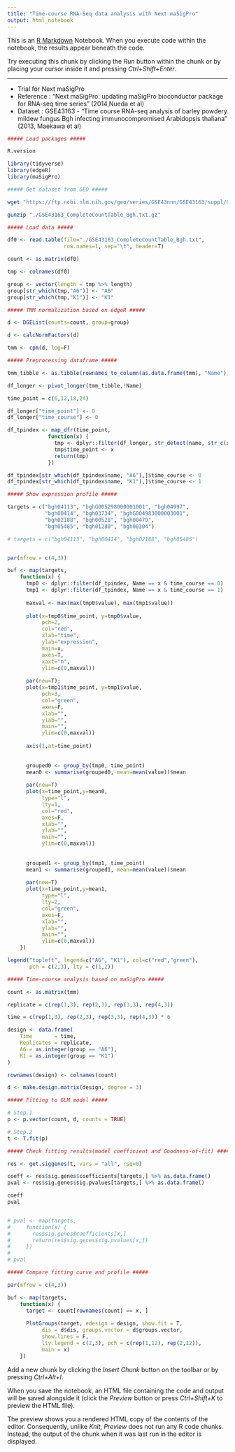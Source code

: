 ```yaml
---
title: "Time-course RNA-Seq data analysis with Next maSigPro"
output: html_notebook
---
```


This is an [R Markdown](http://rmarkdown.rstudio.com) Notebook. When you execute code within the notebook, the results appear beneath the code. 

Try executing this chunk by clicking the *Run* button within the chunk or by placing your cursor inside it and pressing *Ctrl+Shift+Enter*. 

---

* Trial for Next maSigPro
* Reference : "Next maSigPro: updating maSigPro bioconductor package for RNA-seq time series" (2014,Nueda et al)
* Dataset : GSE43163 - "Time course RNA-seq analysis of barley powdery mildew fungus Bgh infecting immunocompromised Arabidopsis thaliana" (2013, Maekawa et al)

```r
##### Load packages #####

R.version

library(tidyverse)
library(edgeR)
library(maSigPro)
```

```bash
##### Get dataset from GEO #####

wget "https://ftp.ncbi.nlm.nih.gov/geo/series/GSE43nnn/GSE43163/suppl/GSE43163_CompleteCountTable_Bgh.txt.gz"

gunzip "./GSE43163_CompleteCountTable_Bgh.txt.gz"
```

```r
##### Load data #####

df0 <- read.table(file="./GSE43163_CompleteCountTable_Bgh.txt", 
                  row.names=1, sep="\t", header=T)

count <- as.matrix(df0)

tmp <- colnames(df0)

group <- vector(length = tmp %>% length)
group[str_which(tmp,"A6")] <- "A6"
group[str_which(tmp,"K1")] <- "K1"
```

```r
##### TMM normalization based on edgeR #####

d <- DGEList(counts=count, group=group) 

d <- calcNormFactors(d)

tmm <- cpm(d, log=F)
```

```r
##### Preprocessing dataframe #####

tmm_tibble <- as.tibble(rownames_to_column(as.data.frame(tmm), "Name"))

df_longer <- pivot_longer(tmm_tibble,!Name)

time_point = c(6,12,18,24)

df_longer["time_point"] <- 0
df_longer["time_course"] <- 0

df_tpindex <- map_dfr(time_point, 
             function(x) {
               tmp <- dplyr::filter(df_longer, str_detect(name, str_c(x, "hpi")))
               tmp$time_point <- x
               return(tmp)
             })

df_tpindex[str_which(df_tpindex$name, "A6"),]$time_course <- 0
df_tpindex[str_which(df_tpindex$name, "K1"),]$time_course <- 1
```

```r
##### Show expression profile #####

targets = c("bgh04113", "bghG005298000001001", "bgh04997", 
            "bgh00414", "bgh03734", "bghG004983000003001", 
            "bgh02188", "bgh00528", "bgh00479",
            "bgh05485", "bgh01280", "bgh00304")

# targets = c("bgh04113", "bgh00414", "bgh02188", "bgh05485")


par(mfrow = c(4,3))

buf <- map(targets, 
    function(x) {
      tmp0 <- dplyr::filter(df_tpindex, Name == x & time_course == 0)
      tmp1 <- dplyr::filter(df_tpindex, Name == x & time_course == 1)
      
      maxval <- max(max(tmp0$value), max(tmp1$value))
      
      plot(x=tmp0$time_point, y=tmp0$value, 
           pch=2, 
           col="red",
           xlab="time",
           ylab="expression",
           main=x,
           axes=T,
           xaxt="n",
           ylim=c(0,maxval))
      
      par(new=T); 
      plot(x=tmp1$time_point, y=tmp1$value, 
           pch=3, 
           col="green",
           axes=F,
           xlab="",
           ylab="",
           main="",
           ylim=c(0,maxval))
      
      axis(1,at=time_point)
      
      
      grouped0 <- group_by(tmp0, time_point)
      mean0 <- summarise(grouped0, mean=mean(value))$mean
      
      par(new=T)
      plot(x=time_point,y=mean0,
           type="l",
           lty=1,
           col="red",
           axes=F,
           xlab="",
           ylab="",
           main="",
           ylim=c(0,maxval))
      
      
      grouped1 <- group_by(tmp1, time_point)
      mean1 <- summarise(grouped1, mean=mean(value))$mean
      
      par(new=T)
      plot(x=time_point,y=mean1,
           type="l",
           lty=2,
           col="green",
           axes=F,
           xlab="",
           ylab="",
           main="",
           ylim=c(0,maxval))
    })

legend("topleft", legend=c("A6", "K1"), col=c("red","green"), 
       pch = c(2,3), lty = c(1,2))

```

```r
##### Time-course analysis based on maSigPro #####

count <- as.matrix(tmm)

replicate = c(rep(1,3), rep(2,3), rep(3,3), rep(4,3))

time = c(rep(1,3), rep(2,3), rep(3,3), rep(4,3)) * 6

design <- data.frame(
    Time       = time,
    Replicates = replicate,
    A6 = as.integer(group == "A6"),
    K1 = as.integer(group == "K1")
)

rownames(design) <- colnames(count)

d <- make.design.matrix(design, degree = 3)
```

```r
##### Fitting to GLM model #####

# Step.1
p <- p.vector(count, d, counts = TRUE)

# Step.2
t <- T.fit(p)
```

```r
##### Check fitting results(model coefficient and Goodness-of-fit) #####

res <- get.siggenes(t, vars = "all", rsq=0)

coeff <- res$sig.genes$coefficients[targets,] %>% as.data.frame()
pval <- res$sig.genes$sig.pvalues[targets,] %>% as.data.frame()

coeff
pval


# pval <- map(targets, 
#     function(x) {
#       res$sig.genes$coefficients[x,]
#       return(res$sig.genes$sig.pvalues[x,])
#     })
# 
# pval

```

```r
##### Compare fitting curve and profile #####

par(mfrow = c(4,3))

buf <- map(targets, 
    function(x) {
      target <- count[rownames(count) == x, ]
      
      PlotGroups(target, edesign = design, show.fit = T,
           dis = d$dis, groups.vector = d$groups.vector,
           show.lines = F, 
           lty.legend = c(2,3), pch = c(rep(1,12), rep(2,12)),
           main = x)
    })
```



Add a new chunk by clicking the *Insert Chunk* button on the toolbar or by pressing *Ctrl+Alt+I*.

When you save the notebook, an HTML file containing the code and output will be saved alongside it (click the *Preview* button or press *Ctrl+Shift+K* to preview the HTML file).

The preview shows you a rendered HTML copy of the contents of the editor. Consequently, unlike *Knit*, *Preview* does not run any R code chunks. Instead, the output of the chunk when it was last run in the editor is displayed.
